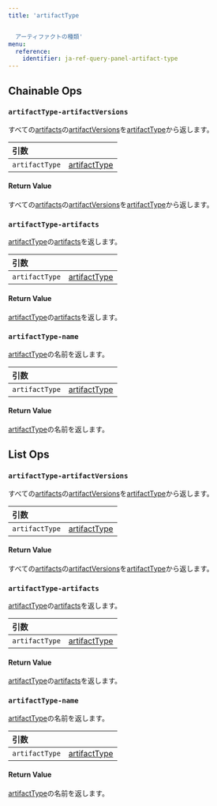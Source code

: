 ---
title: 'artifactType


  アーティファクトの種類'
menu:
  reference:
    identifier: ja-ref-query-panel-artifact-type
---

## Chainable Ops
<h3 id="artifactType-artifactVersions"><code>artifactType-artifactVersions</code></h3>

すべての[artifacts](artifact.md)の[artifactVersions](artifact-version.md)を[artifactType](artifact-type.md)から返します。

| 引数 |  |
| :--- | :--- |
| `artifactType` | [artifactType](artifact-type.md) |

#### Return Value
すべての[artifacts](artifact.md)の[artifactVersions](artifact-version.md)を[artifactType](artifact-type.md)から返します。

<h3 id="artifactType-artifacts"><code>artifactType-artifacts</code></h3>

[artifactType](artifact-type.md)の[artifacts](artifact.md)を返します。

| 引数 |  |
| :--- | :--- |
| `artifactType` | [artifactType](artifact-type.md) |

#### Return Value
[artifactType](artifact-type.md)の[artifacts](artifact.md)を返します。

<h3 id="artifactType-name"><code>artifactType-name</code></h3>

[artifactType](artifact-type.md)の名前を返します。

| 引数 |  |
| :--- | :--- |
| `artifactType` | [artifactType](artifact-type.md) |

#### Return Value
[artifactType](artifact-type.md)の名前を返します。

## List Ops
<h3 id="artifactType-artifactVersions"><code>artifactType-artifactVersions</code></h3>

すべての[artifacts](artifact.md)の[artifactVersions](artifact-version.md)を[artifactType](artifact-type.md)から返します。

| 引数 |  |
| :--- | :--- |
| `artifactType` | [artifactType](artifact-type.md) |

#### Return Value
すべての[artifacts](artifact.md)の[artifactVersions](artifact-version.md)を[artifactType](artifact-type.md)から返します。

<h3 id="artifactType-artifacts"><code>artifactType-artifacts</code></h3>

[artifactType](artifact-type.md)の[artifacts](artifact.md)を返します。

| 引数 |  |
| :--- | :--- |
| `artifactType` | [artifactType](artifact-type.md) |

#### Return Value
[artifactType](artifact-type.md)の[artifacts](artifact.md)を返します。

<h3 id="artifactType-name"><code>artifactType-name</code></h3>

[artifactType](artifact-type.md)の名前を返します。

| 引数 |  |
| :--- | :--- |
| `artifactType` | [artifactType](artifact-type.md) |

#### Return Value
[artifactType](artifact-type.md)の名前を返します。